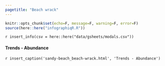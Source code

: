 ```yaml
---
pagetitle: "Beach wrack"
---
```


```r
knitr::opts_chunk$set(echo=F, message=F, warning=F, error=F)
source(here::here("infographiqR.R"))
```

`r insert_info(csv = here::here("data/gsheets/modals.csv"))`

#### Trends - Abundance

`r insert_caption('sandy-beach_beach-wrack.html', 'Trends - Abundance')`